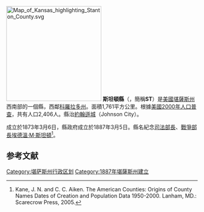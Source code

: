 {{noteTA
|T=zh-hans:斯坦顿县 (堪萨斯州);zh-hk:斯坦頓縣 (堪薩斯州);zh-tw:斯坦頓郡 (堪薩斯州);
}}

{{Otheruses|斯坦頓縣|subject=美國內布拉斯加州的一個縣|other=同名的縣}}
[[File:Map_of_Kansas_highlighting_Stanton_County.svg|250px]]
'''斯坦頓縣'''（{{lang-en|Stanton County, Kansas}}，簡稱'''ST'''）是[[美國|美國]][[堪薩斯州|堪薩斯州]]西南部的一個縣，西鄰[[科羅拉多州|科羅拉多州]]。面積1,761平方公里。根據[[美國2000年人口普查|美國2000年人口普查]]，共有人口2,406人。縣治[[約翰遜城_(堪薩斯州)|約翰遜城]]（Johnson City）。

成立於1873年3月6日，縣政府成立於1887年3月5日。縣名紀念[[美國司法部長|司法部長]]、[[美國戰爭部長|戰爭部長]][[埃德溫·M·斯坦頓|埃德溫·M·斯坦頓]]<ref>Kane, J. N. and C. C. Aiken. The American Counties: Origins of County Names Dates of Creation and Population Data 1950-2000. Lanham, MD.: Scarecrow Press, 2005.</ref>。

==参考文献==
{{reflist}}

{{DEFAULTSORT:Stanton County, Kansas}}
[[Category:堪萨斯州行政区划|Category:堪萨斯州行政区划]]
[[Category:1887年堪薩斯州建立|Category:1887年堪薩斯州建立]]